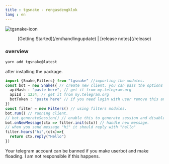 ```yaml
--- 
title : tgsnake - rengasdengklok 
lang : en 
--- 
```


![tgsnake-icon](./images/tgsnake.jpg)

<center>
 [Getting Started](/en/handlingupdate) | [release notes](/release)
</center>

### overview 

```bash 
yarn add tgsnake@latest
``` 

after installing the package. 

```ts:index.ts
import {Snake,Filters} from "tgsnake" //importing the modules.
const bot = new Snake({ // create new client. you can pass the options in tgsnake.config.js file.
  apiHash : "paste here", // get it from my.telegram.org
  apiId : 1234, // get it from my.telegram.org
  botToken : "paste here" // if you need login with user remove this and create session first. then paste your string session in field "session".
}) 
const filter = new Filters() // using filters modules.
bot.run() // running client. 
// bot.generateSession() // enable this to generate session and disable the bot.run().
bot.onNewMessage(ctx => filter.init(ctx)) // handle new message.
// when you send message "hi" it should reply with "hello"
filter.hears("hi",(ctx)=>{
  return ctx.reply("Hello")
})
```

<Important>
Your telegram account can be banned if you make userbot and make floading. I am not responsible if this happens.
</Important>